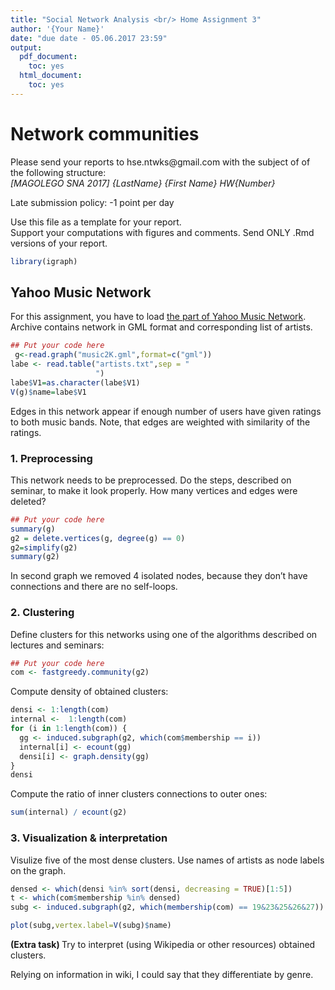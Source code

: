 ```yaml
---
title: "Social Network Analysis <br/> Home Assignment 3"
author: '{Your Name}'
date: "due date - 05.06.2017 23:59"
output:
  pdf_document:
    toc: yes
  html_document:
    toc: yes
---
```

# Network communities
Please send your reports to hse.ntwks@gmail.com with the subject of of the following structure:<br/>
*[MAGOLEGO SNA 2017] {LastName} {First Name} HW{Number}*

Late submission policy: -1 point per day

Use this file as a template for your report.\
Support your computations with figures and comments. Send ONLY .Rmd versions of your report.

```r
library(igraph)
```


## Yahoo Music Network

For this assignment, you have to load [the part of Yahoo Music Network](https://drive.google.com/file/d/0Bwd5a7NScgMtNElfOFdSbE1UYnM/view). Archive contains network in GML format and corresponding list of artists.

```r
## Put your code here
 g<-read.graph("music2K.gml",format=c("gml"))
labe <- read.table("artists.txt",sep = "
                   ")
labe$V1=as.character(labe$V1)
V(g)$name=labe$V1
```

Edges in this network appear if enough number of users have given ratings to both music bands. Note, that edges are weighted with similarity of the ratings.


### 1. Preprocessing

This network needs to be preprocessed. Do the steps, described on seminar, to make it look properly. How many vertices and edges were deleted?

```r
## Put your code here
summary(g)
g2 = delete.vertices(g, degree(g) == 0)
g2=simplify(g2)
summary(g2)
```
In second graph we removed 4 isolated nodes, because they don't have connections and there are no self-loops.

### 2. Clustering

Define clusters for this networks using one of the algorithms described on lectures and seminars:
```r
## Put your code here
com <- fastgreedy.community(g2)
```

Compute density of obtained clusters:
```r
densi <- 1:length(com)
internal <-  1:length(com)
for (i in 1:length(com)) {
  gg <- induced.subgraph(g2, which(com$membership == i))
  internal[i] <- ecount(gg)
  densi[i] <- graph.density(gg)
}
densi

```

Compute the ratio of inner clusters connections to outer ones:
```r
sum(internal) / ecount(g2)

```


### 3. Visualization & interpretation

Visulize five of the most dense clusters. Use names of artists as node labels on the graph.
```r
densed <- which(densi %in% sort(densi, decreasing = TRUE)[1:5])
t <- which(com$membership %in% densed)
subg <- induced.subgraph(g2, which(membership(com) == 19&23&25&26&27))

plot(subg,vertex.label=V(subg)$name)
```

<b> (Extra task) </b>Try to interpret (using Wikipedia or other resources) obtained clusters.

Relying on information in wiki, I could say that they differentiate by genre.